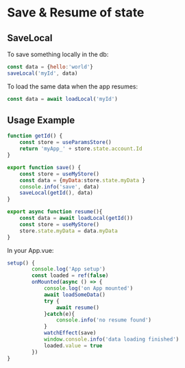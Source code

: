 
<Meta title="Documentation/Save & Resume" />

Save & Resume of state
==

SaveLocal
---

To save something locally in the db:

```javascript
const data = {hello:'world'}
saveLocal('myId', data)
```

To load the same data when the app resumes:

```javascript
const data = await loadLocal('myId')
```

Usage Example
---

```javascript
function getId() {
    const store = useParamsStore()
    return 'myApp_' + store.state.account.Id
}

export function save() {
    const store = useMyStore()
    const data = {myData:store.state.myData }
    console.info('save', data)
    saveLocal(getId(), data)
}

export async function resume(){
    const data = await loadLocal(getId())
    const store = useMyStore()
    store.state.myData = data.myData
}
```

In your App.vue:

```javascript
setup() {
        console.log('App setup')
        const loaded = ref(false)
        onMounted(async () => {
            console.log('on App mounted')
            await loadSomeData()
            try {
                await resume()
            }catch(e){
                console.info('no resume found')
            }
            watchEffect(save)
            window.console.info('data loading finished')
            loaded.value = true
        })
}
```
